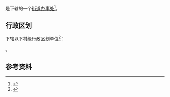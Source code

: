 {{中国乡级行政区|22/08/22/002/000}}

'''{{PAGENAMEBASE}}'''是{{PRC admin/fullname|22/08/22/002/000|3}}下辖的一个[[街道办事处|街道办事处]]<ref>{{PRC admin/ref sgc|{{PRC admin/parent|22/08/22/002/000}}}}</ref>。

== 行政区划 ==
{{PAGENAMEBASE}}下辖以下村级行政区划单位<ref>{{PRC admin/ref sgc|22/08/22/002/000}}</ref>：

{{PRC admin/children|22/08/22/002/000}}。

== 参考资料 ==
{{reflist}}

{{吉林行政区划小作品}}
{{PRC admin/navcat|22/08/22/002/000}}
